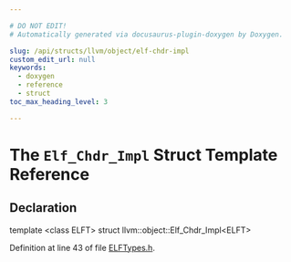 ```yaml
---

# DO NOT EDIT!
# Automatically generated via docusaurus-plugin-doxygen by Doxygen.

slug: /api/structs/llvm/object/elf-chdr-impl
custom_edit_url: null
keywords:
  - doxygen
  - reference
  - struct
toc_max_heading_level: 3

---
```





# The `Elf_Chdr_Impl` Struct Template Reference

<DoxygenPage pluginConfig={pluginConfig}>



## Declaration

<CodeBlock>template &lt;class ELFT&gt;
struct llvm::object::Elf_Chdr_Impl&lt;ELFT&gt;</CodeBlock>


Definition at line 43 of file <a href="/docs/api/files/include/include/llvm/include/llvm/object/elftypes-h">ELFTypes.h</a>.

</DoxygenPage>
